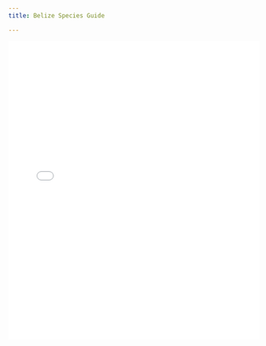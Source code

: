 ```yaml
---
title: Belize Species Guide

---
```



![](pages/species_guides/html_guides/Belize_species_guide_2025-10-18.html){width="100%" height="600px"}